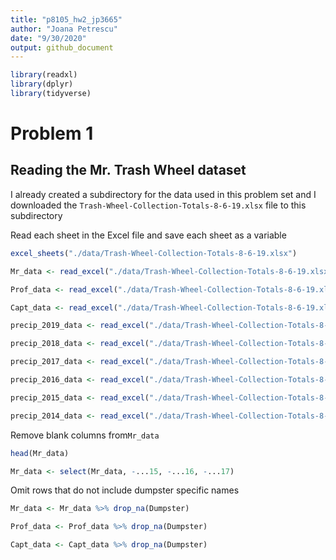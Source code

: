 ```yaml
---
title: "p8105_hw2_jp3665"
author: "Joana Petrescu"
date: "9/30/2020"
output: github_document
---
```


```r

library(readxl)
library(dplyr)
library(tidyverse)

```


# Problem 1

## Reading the Mr. Trash Wheel dataset

I already created a subdirectory for the data used in this problem set and I downloaded the `Trash-Wheel-Collection-Totals-8-6-19.xlsx` file to this subdirectory

Read each sheet in the Excel file and save each sheet as a variable

```r

excel_sheets("./data/Trash-Wheel-Collection-Totals-8-6-19.xlsx")

Mr_data <- read_excel("./data/Trash-Wheel-Collection-Totals-8-6-19.xlsx", sheet = "Mr. Trash Wheel", skip = 1)

Prof_data <- read_excel("./data/Trash-Wheel-Collection-Totals-8-6-19.xlsx", sheet = "Professor Trash Wheel", skip = 1)

Capt_data <- read_excel("./data/Trash-Wheel-Collection-Totals-8-6-19.xlsx", sheet = "Captain Trash Wheel", skip = 1)

precip_2019_data <- read_excel("./data/Trash-Wheel-Collection-Totals-8-6-19.xlsx", sheet = "2019 Precipitation", skip = 1)

precip_2018_data <- read_excel("./data/Trash-Wheel-Collection-Totals-8-6-19.xlsx", sheet = "2018 Precipitation", skip = 1)

precip_2017_data <- read_excel("./data/Trash-Wheel-Collection-Totals-8-6-19.xlsx", sheet = "2017 Precipitation", skip = 1)

precip_2016_data <- read_excel("./data/Trash-Wheel-Collection-Totals-8-6-19.xlsx", sheet = "2016 Precipitation", skip = 1)

precip_2015_data <- read_excel("./data/Trash-Wheel-Collection-Totals-8-6-19.xlsx", sheet = "2015 Precipitation", skip = 1)

precip_2014_data <- read_excel("./data/Trash-Wheel-Collection-Totals-8-6-19.xlsx", sheet = "2014 Precipitation", skip = 1)


```

Remove blank columns from`Mr_data`

```r

head(Mr_data)

Mr_data <- select(Mr_data, -...15, -...16, -...17)

```

Omit rows that do not include dumpster specific names

```r

Mr_data <- Mr_data %>% drop_na(Dumpster)

Prof_data <- Prof_data %>% drop_na(Dumpster)

Capt_data <- Capt_data %>% drop_na(Dumpster)

```

